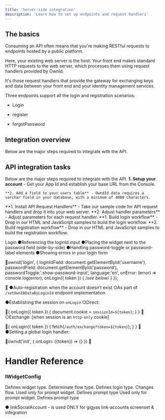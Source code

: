 ```yaml
---
title: 'Server-side integration'
description: 'Learn how to set up endpoints and request handlers'
---
```


## The basics

Consuming an API often means that you're making RESTful requests to endpoints hosted by a public platform.

Here, your existing web server is the host. Your front end makes standard HTTP requests to the web server,  which processes them using request handlers provided by OwnId. 

It's those request handlers that provide the gateway for exchanging keys and data between your front end and your identity management services. 

Three endpoints support all the login and registration scenarios:

- Login

- register

- forgotPassword

## Integration overview

Below are the major steps required to integrate with the API. 


## API integration tasks

Below are the major steps required to integrate with the API.
<Steps>
  <Step title="PREPARATION">
    **1. Setup your account** - Get your App Id and establish your base URL from the Console.

    **2. Add a field to your users table** - OwndId data requires a varchar field in your database, with a minimum of 4000 characters.
  </Step>
  <Step title="DROP IN SERVER-SIDE END-POINTS">
    **1. Install API Request Handlers** - Take our sample code for API request handlers and drop it into your web server.  
    **2. Adjust handler parameters** - Adjust parameters for each request handler.  
  </Step>
  <Step title="INSERT API REQUESTS IN YOUR FRONT END">
    **1. Build login workflow** - Drop in our HTML and JavaScript samples to build the login workflow.
    **2. Build registration workflow** - Drop in our HTML and JavaScript samples to build the registration workflow.

  </Step>
  
</Steps>


Login
●Referencing the loginId input
●Placing the widget next to the password field (side-by-side)
●Handling password-toggle or password-label elements
●Showing errors in your login form

ownid('login', {
          loginIdField: document.getElementById('username'),
          passwordField: document.getElementById('password'),
     passwordToggle:'.show-password-input',
          language:'en',
          onError: (error) => console.log(error),
          onLogin({ token }) { /*see below*/ }
});


●Auto-registration when the account doesn’t exist
○As part of `/setOwnIDDataByLoginId` endpoint implementation

●Establishing the session on `onLogin`
○Direct:

{ onLogin({ token }) { document.cookie = `sessionId=${token}`; } }

○Exchange: [when session is an `http-only` cookie]

{ onLogin({ token }) { fetch(`/auth/exchange?token=${token}`); } }

●Setting a global login handler:

ownid('init', { 
    onLogin: ({token}) => {}
})






# Handler Reference

### IWidgetConfig

<ParamField query="type" type="WidgetType" default="none" required>
Defines widget type. Determinate flow type.
</ParamField>

<ParamField query="loginType" type="loginType" default="standard" >
Defines login type. Changes flow.

</ParamField>

<ParamField query="promptType" type="promptTypes" default="returning-user">
Used only for prompt widget. Defines prompt type
</ParamField>

<ParamField query="element" type="HTMLElement" default="returning-user">
Used only for prompt widget. Defines prompt type
</ParamField>








● linkSocialAccount - is used ONLY for gigyas link-accounts screenset & integration








